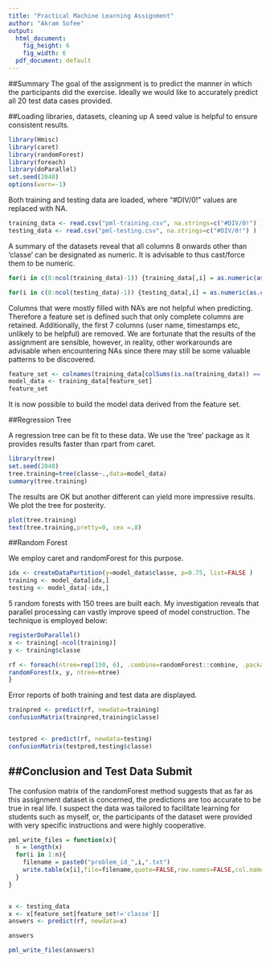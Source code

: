 ```yaml
---
title: "Practical Machine Learning Assignment"
author: "Akram Sofee"
output:
  html_document:
    fig_height: 6
    fig_width: 6
  pdf_document: default
---
```


##Summary
The goal of the assignment is to predict the manner in which the participants did the exercise. Ideally we would like to accurately predict all 20 test data cases provided.

##Loading libraries, datasets, cleaning up
A seed value is helpful to ensure consistent results.


```r
library(Hmisc)
library(caret)
library(randomForest)
library(foreach)
library(doParallel)
set.seed(2048)
options(warn=-1)
```

Both training and testing data are loaded, where "#DIV/0!" values are replaced with NA.

```r
training_data <- read.csv("pml-training.csv", na.strings=c("#DIV/0!") )
testing_data <- read.csv("pml-testing.csv", na.strings=c("#DIV/0!") )
```

A summary of the datasets reveal that all columns 8 onwards other than 'classe' can be designated as numeric. It is advisable to thus cast/force them to be numeric.

```r
for(i in c(8:ncol(training_data)-1)) {training_data[,i] = as.numeric(as.character(training_data[,i]))}

for(i in c(8:ncol(testing_data)-1)) {testing_data[,i] = as.numeric(as.character(testing_data[,i]))}
```

Columns that were mostly filled with NA's are not helpful when predicting.  Therefore a feature set is defined such that only complete columns are retained. Additionally, the first 7 columns (user name, timestamps etc, unlikely to be helpful) are removed. We are fortunate that the results of the assignment are sensible, however, in reality, other workarounds are advisable when encountering NAs since there may still be some valuable patterns to be discovered.

```r
feature_set <- colnames(training_data[colSums(is.na(training_data)) == 0])[-(1:7)]
model_data <- training_data[feature_set]
feature_set
```

It is now possible to build the model data derived from the feature set.

##Regression Tree

A regression tree can be fit to these data. We use the 'tree' package as it provides results faster than rpart from caret. 

```r
library(tree)
set.seed(2048)
tree.training=tree(classe~.,data=model_data)
summary(tree.training)
```

The results are OK but another different can yield more impressive results. We plot the tree for posterity.

```r
plot(tree.training)
text(tree.training,pretty=0, cex =.8)
```

##Random Forest

We employ caret and randomForest for this purpose. 

```r
idx <- createDataPartition(y=model_data$classe, p=0.75, list=FALSE )
training <- model_data[idx,]
testing <- model_data[-idx,]
```

5 random forests with 150 trees are built each. My investigation reveals that parallel processing can vastly improve speed of model construction. The technique is employed below:

```r
registerDoParallel()
x <- training[-ncol(training)]
y <- training$classe

rf <- foreach(ntree=rep(150, 6), .combine=randomForest::combine, .packages='randomForest') %dopar% {
randomForest(x, y, ntree=ntree) 
}
```

Error reports of both training and test data are displayed.
```r
trainpred <- predict(rf, newdata=training)
confusionMatrix(trainpred,training$classe)


testpred <- predict(rf, newdata=testing)
confusionMatrix(testpred,testing$classe)
```

##Conclusion and Test Data Submit
--------------------------------

The confusion matrix of the randomForest method suggests that as far as this assignment dataset is concerned, the predictions are too accurate to be true in real life. I suspect the data was tailored to facilitate learning for students such as myself, or, the participants of the dataset were provided with very specific instructions and were highly cooperative.  

```r
pml_write_files = function(x){
  n = length(x)
  for(i in 1:n){
    filename = paste0("problem_id_",i,".txt")
    write.table(x[i],file=filename,quote=FALSE,row.names=FALSE,col.names=FALSE)
  }
}


x <- testing_data
x <- x[feature_set[feature_set!='classe']]
answers <- predict(rf, newdata=x)

answers

pml_write_files(answers)
```
